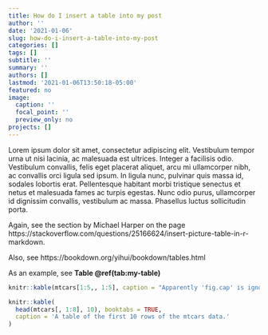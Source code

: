 ```yaml
---
title: How do I insert a table into my post
author: ''
date: '2021-01-06'
slug: how-do-i-insert-a-table-into-my-post
categories: []
tags: []
subtitle: ''
summary: ''
authors: []
lastmod: '2021-01-06T13:50:18-05:00'
featured: no
image:
  caption: ''
  focal_point: ''
  preview_only: no
projects: []
---
```


Lorem ipsum dolor sit amet, consectetur adipiscing elit. Vestibulum tempor urna ut nisi lacinia, ac malesuada est ultrices. Integer a facilisis odio. Vestibulum convallis, felis eget placerat aliquet, arcu mi ullamcorper nibh, ac convallis orci ligula sed ipsum. In ligula nunc, pulvinar quis massa id, sodales lobortis erat. Pellentesque habitant morbi tristique senectus et netus et malesuada fames ac turpis egestas. Nunc odio purus, ullamcorper id dignissim convallis, vestibulum ac massa. Phasellus luctus sollicitudin porta.

Again, see the section by Michael Harper on the page https://stackoverflow.com/questions/25166624/insert-picture-table-in-r-markdown.

Also, see https://bookdown.org/yihui/bookdown/tables.html

As an example, see **Table \@ref(tab:my-table)**

```r
knitr::kable(mtcars[1:5,, 1:5], caption = "Apparently 'fig.cap' is ignored for ktable")
```
```r
knitr::kable(
  head(mtcars[, 1:8], 10), booktabs = TRUE,
  caption = 'A table of the first 10 rows of the mtcars data.'
)
```
